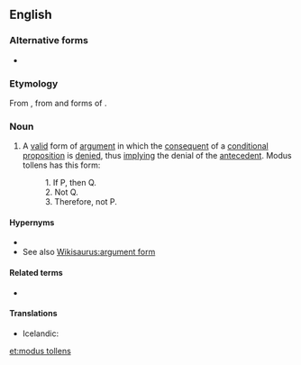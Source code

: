 ==English==

===Alternative forms===
* {{l|en|MT}} {{qualifier|initialism}}

===Etymology===
From {{term|modus tollendo tollens|modus tollendō tollēns|the mode where the denying denies}}, from {{m|la|modus||mode}} and forms of {{term|tollo|tollō|I deny}}.

===Noun===
{{wikipedia}}
{{en-noun|head=[[modus]] [[tollens]]|-}}

# {{label|en|philosophy|logic}} A [[valid]] form of [[argument]] in which the [[consequent]] of a [[conditional]] [[proposition]] is [[deny|denied]], thus [[imply]]ing the denial of the [[antecedent]]. Modus tollens has this form:
#: 1. If P, then Q.
#: 2. Not Q.
#: 3. Therefore, not P.

====Hypernyms====
* {{l|en|inference rule}}
* See also [[Wikisaurus:argument form]]

====Related terms====
* {{l|en|modus ponens}}

====Translations====
{{trans-top|a valid form of argument in which the consequent of a condition proposition is denied}}
* Icelandic: {{t|is|neitunarháttur|m}}
{{trans-mid}}
{{trans-bottom}}

[[et:modus tollens]]